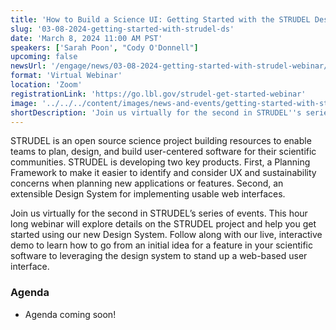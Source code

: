 ```yaml
---
title: 'How to Build a Science UI: Getting Started with the STRUDEL Design System'
slug: '03-08-2024-getting-started-with-strudel-ds'
date: 'March 8, 2024 11:00 AM PST'
speakers: ['Sarah Poon', "Cody O'Donnell"]
upcoming: false
newsUrl: '/engage/news/03-08-2024-getting-started-with-strudel-webinar/'
format: 'Virtual Webinar'
location: 'Zoom'
registrationLink: 'https://go.lbl.gov/strudel-get-started-webinar'
image: '../../../content/images/news-and-events/getting-started-with-strudel-ds.png'
shortDescription: 'Join us virtually for the second in STRUDEL''s series of events. This hour long webinar will introduce more about the STRUDEL project and help you get started using our new Design System. Follow along with our live, interactive demo to learn how to go from an initial idea for a feature in your scientific software to leveraging the design system to stand up a web-based user interface.'
---
```


STRUDEL is an open source science project building resources to enable teams to plan, design, and build user-centered software for their scientific communities. STRUDEL is developing two key products. First, a Planning Framework to make it easier to identify and consider UX and sustainability concerns when planning new applications or features. Second, an extensible Design System for implementing usable web interfaces.

Join us virtually for the second in STRUDEL’s series of events. This hour long webinar will explore details on the STRUDEL project and help you get started using our new Design System. Follow along with our live, interactive demo to learn how to go from an initial idea for a feature in your scientific software to leveraging the design system to stand up a web-based user interface.
    
### Agenda

- Agenda coming soon!